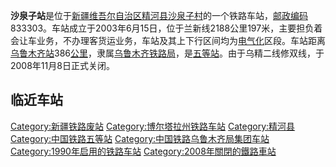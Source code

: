 {{for|[[红淖三铁路|红淖三铁路]]上的同名货运车站|沙泉子站}}
{{noteTA
|1=zh-cn:始发车次; zh-hk:列車班次;
|2=zh-cn:车次; zh-hk:班次;
}}
{{Infobox China railway station 
|车站名称 = 沙泉子站
|车站名称拼音 = Shaquanzi Zhan
|车站地址 = [[新疆维吾尔自治区|新疆维吾尔自治区]][[精河县|精河县]]
|归属 = [[乌鲁木齐铁路局|乌鲁木齐铁路局]]
|车站等级 = [[五等站_(中铁)|五等站]]
|线路 = [[北疆铁路|北疆铁路]]
}}
'''沙泉子站'''是位于[[新疆维吾尔自治区|新疆维吾尔自治区]][[精河县|精河县]][[沙泉子村|沙泉子村]]的一个铁路车站，[[邮政编码|邮政编码]]833303。车站成立于2003年6月15日，位于兰新线2188公里197米，主要担负着会让车业务，不办理客货运业务，车站及其上下行区间均为[[电气化|电气化]]区段。车站距离[[乌鲁木齐站|乌鲁木齐站]]386[[公里|公里]]，隶属[[乌鲁木齐铁路局|乌鲁木齐铁路局]]，是[[五等站_(中铁)|五等站]]。由于乌精二线修双线，于2008年11月8日正式关闭。

==临近车站==
{{start rail box|[[中国铁路|中国铁路]]}}
{{s-inop|[[伊里生站|伊里生站]]}}
{{s-line|[[北疆铁路|北疆铁路]]}}
{{s-inop|[[精河站|精河站]]}}
{{end box}}

{{北疆铁路}}
{{铁路车站小作品}}
{{新疆小作品}}

[[Category:新疆铁路废站|Category:新疆铁路废站]]
[[Category:博尔塔拉州铁路车站|Category:博尔塔拉州铁路车站]]
[[Category:精河县|Category:精河县]]
[[Category:中国铁路五等站|Category:中国铁路五等站]]
[[Category:中国铁路乌鲁木齐局集团车站|Category:中国铁路乌鲁木齐局集团车站]]
[[Category:1990年启用的铁路车站|Category:1990年启用的铁路车站]]
[[Category:2008年關閉的鐵路車站|Category:2008年關閉的鐵路車站]]